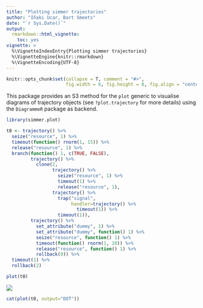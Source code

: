 ```yaml
---
title: "Plotting simmer trajectories"
author: "Iñaki Ucar, Bart Smeets"
date: "`r Sys.Date()`"
output: 
  rmarkdown::html_vignette:
    toc: yes
vignette: >
  %\VignetteIndexEntry{Plotting simmer trajectories}
  %\VignetteEngine{knitr::rmarkdown}
  %\VignetteEncoding{UTF-8}
---
```


```r
knitr::opts_chunk$set(collapse = T, comment = "#>", 
                      fig.width = 6, fig.height = 8, fig.align = "center")
```

This package provides an S3 method for the `plot` generic to visualise diagrams of trajectory objects (see `?plot.trajectory` for more details) using the `DiagrammeR` package as backend.

```r
library(simmer.plot)

t0 <- trajectory() %>%
  seize("resource", 1) %>%
  timeout(function() rnorm(1, 15)) %>%
  release("resource", 1) %>%
  branch(function() 1, c(TRUE, FALSE),
         trajectory() %>%
           clone(2,
                 trajectory() %>%
                   seize("resource", 1) %>%
                   timeout(1) %>%
                   release("resource", 1),
                 trajectory() %>%
                   trap("signal",
                        handler=trajectory() %>%
                          timeout(1)) %>%
                   timeout(1)),
         trajectory() %>%
           set_attribute("dummy", 1) %>%
           set_attribute("dummy", function() 1) %>%
           seize("resource", function() 1) %>%
           timeout(function() rnorm(1, 20)) %>%
           release("resource", function() 1) %>%
           rollback(9)) %>%
  timeout(1) %>%
  rollback(2)
```

```r
plot(t0)
```

![](includes/trajectory.svg)

```r
cat(plot(t0, output="DOT"))
```
